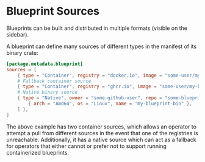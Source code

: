 # Blueprint Sources

Blueprints can be built and distributed in multiple formats (visible on the sidebar).

A blueprint can define many sources of different types in the manifest of its binary crate:

```toml
[package.metadata.blueprint]
sources = [
    { type = "Container", registry = "docker.io", image = "some-user/my-blueprint", tag = "latest" },
    # Fallback container source
    { type = "Container", registry = "ghcr.io", image = "some-user/my-blueprint", tag = "latest" },
    # Native binary source
    { type = "Native", owner = "some-github-user", repo = "some-blueprint", tag = "0.1.0", binaries = [
        { arch = "Amd64", os = "Linux", name = "my-blueprint-bin" },
    ] },
]
```

The above example has two container sources, which allows an operator to attempt a pull from different sources in the event
that one of the registries is unreachable. Additionally, it has a native source which can act as a fallback for operators
that either cannot or prefer not to support running containerized blueprints.